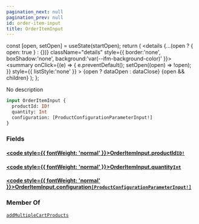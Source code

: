 ```yaml
---
pagination_next: null
pagination_prev: null
id: order-item-input
title: OrderItemInput
---
```









  const [open, setOpen] = useState(startOpen);
  return (
    <details {...(open ? { open: true } : {})} className="details" style={{ border:'none', boxShadow:'none', background:'var(--ifm-background-color)' }}>
      <summary
        onClick={(e) => {
          e.preventDefault();
          setOpen((open) => !open);
        }}
        style={{ listStyle:'none' }}
      >
      {open ? dataOpen : dataClose}
      </summary>
      {open && children}
    </details>
  );
};








No description


```graphql
input OrderItemInput {
  productId: ID!
  quantity: Int
  configuration: [ProductConfigurationParameterInput!]
}
```




### Fields

#### [<code style={{ fontWeight: 'normal' }}>OrderItemInput.<b>productId</b></code>](#)<Bullet />[`ID!`](/schema/types/scalars/id.mdx) <Badge class="badge badge--secondary" text="non-null"/> <Badge class="badge badge--secondary" text="scalar"/> 



#### [<code style={{ fontWeight: 'normal' }}>OrderItemInput.<b>quantity</b></code>](#)<Bullet />[`Int`](/schema/types/scalars/int.mdx) <Badge class="badge badge--secondary" text="scalar"/> 



#### [<code style={{ fontWeight: 'normal' }}>OrderItemInput.<b>configuration</b></code>](#)<Bullet />[`[ProductConfigurationParameterInput!]`](/schema/types/inputs/product-configuration-parameter-input.mdx) <Badge class="badge badge--secondary" text="list"/> <Badge class="badge badge--secondary" text="input"/> 







### Member Of

[`addMultipleCartProducts`](/schema/operations/mutations/add-multiple-cart-products.mdx)  <Badge class="badge badge--secondary" text="mutation"/>

